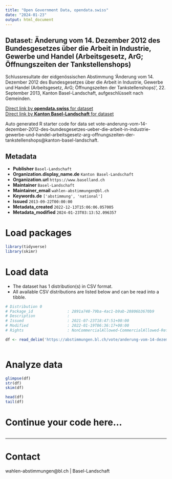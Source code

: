 ```yaml
---
title: "Open Government Data, opendata.swiss"
date: "2024-01-23"
output: html_document
---
```


## Dataset: Änderung vom 14. Dezember 2012 des Bundesgesetzes über die Arbeit in Industrie, Gewerbe und Handel (Arbeitsgesetz, ArG; Öffnungszeiten der Tankstellenshops)

Schlussresultate der eidgenössischen Abstimmung 'Änderung vom 14. Dezember 2012 des Bundesgesetzes über die Arbeit in Industrie, Gewerbe und Handel (Arbeitsgesetz, ArG; Öffnungszeiten der Tankstellenshops)', 22. September 2013, Kanton Basel-Landschaft, aufgeschlüsselt nach Gemeinden.

[Direct link by **opendata.swiss** for dataset](https://opendata.swiss/de/dataset/anderung-vom-14-dezember-2012-des-bundesgesetzes-uber-die-arbeit-in-industrie-gewerbe-und-hande1)<br>
[Direct link by **Kanton Basel-Landschaft** for dataset](https://abstimmungen.bl.ch/vote/anderung-vom-14-dezember-2012-des-bundesgesetzes-ueber-die-arbeit-in-industrie-gewerbe-und-handel-arbeitsgesetz-arg-offnungszeiten-der-tankstellenshops/data)

Auto generated R starter code for data set vote-anderung-vom-14-dezember-2012-des-bundesgesetzes-ueber-die-arbeit-in-industrie-gewerbe-und-handel-arbeitsgesetz-arg-offnungszeiten-der-tankstellenshops@kanton-basel-landschaft.

## Metadata

- **Publisher** `Basel-Landschaft`
- **Organization.display_name.de** `Kanton Basel-Landschaft`
- **Organization.url** `https://www.baselland.ch`
- **Maintainer** `Basel-Landschaft`
- **Maintainer_email** `wahlen-abstimmungen@bl.ch`
- **Keywords.de** `['abstimmung', 'national']`
- **Issued** `2013-09-22T00:00:00`
- **Metadata_created** `2022-12-13T15:06:06.057005`
- **Metadata_modified** `2024-01-23T03:13:52.096357`


# Load packages

```r

library(tidyverse)
library(skimr)

```

# Load data

-   The dataset has 1 distribution(s) in CSV format.
-   All available CSV distributions are listed below and can be read into a tibble.

```r

# Distribution 0
# Package_id               : 2891a748-79ba-4ac1-b9ab-28806b3670b9
# Description              : 
# Issued                   : 2021-07-23T18:47:51+00:00
# Modified                 : 2022-01-19T06:36:17+00:00
# Rights                   : NonCommercialAllowed-CommercialAllowed-ReferenceRequired

df <- read_delim('https://abstimmungen.bl.ch/vote/anderung-vom-14-dezember-2012-des-bundesgesetzes-ueber-die-arbeit-in-industrie-gewerbe-und-handel-arbeitsgesetz-arg-offnungszeiten-der-tankstellenshops/data-csv')



```

# Analyze data

```r

glimpse(df)
str(df)
skim(df)

head(df)
tail(df)

```

# Continue your code here...

```r

```

------------------------------------------------------------------------

# Contact

wahlen-abstimmungen@bl.ch | Basel-Landschaft
